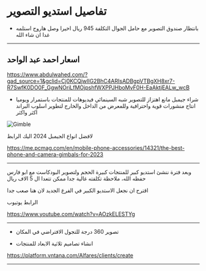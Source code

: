 # تفاصيل استديو التصوير

- بانتظار صندوق التصوير مع حامل الجوال التكلفة 945 ريال <span>اخيرا وصل هاروح استلمه غدا ان شاء الله</span>



---

## اسعار احمد عبد الواحد

https://www.abdulwahed.com/?gad_source=1&gclid=Cj0KCQjwlIG2BhC4ARIsADBgpVTBgXH8xr7-R7SwfK0DO0F_GgwNOriLfMOjpshfWXPPJHboMvF0H-EaAktjEALw_wcB

- شراء جيمبل مانع اهتزاز للتصوير شبه السينمائي فيديوهات للمنتجات باستمرار ويوميا انتاج منشورات قوية واحترافية وللمعرض من الداخل والخارج لتطوير اسلوب البراند اكثر واكثر

 
<Image src="/imgs/gimble.jpg" alt="Gimble" width={500} height={500} />

لافضل انواع الجيمبل 2024 اليك الرابط

https://me.pcmag.com/en/mobile-phone-accessories/14321/the-best-phone-and-camera-gimbals-for-2023

---


وبعد فترة ننشئ استديو كبير للمنتجات كبيرة الحجم ولتصوير البودكاست مع ابو فارس حفظه الله، ملاحظة تكلفته غالية جدا ممكن تتعدا ال 5 الاف ريال

اقترح ان نجعل الاستديو الكبير في الفرع الجديد لان هنا صعب جدا 

الرابط يوتيوب

https://www.youtube.com/watch?v=AOzkELESTYg

---


- تصوير 360 درجة للتجول الافتراضي في المكان

- انشاء تصاميم ثلاثية الابعاد للمنتجات

https://platform.vntana.com/Alfares/clients/create

---


